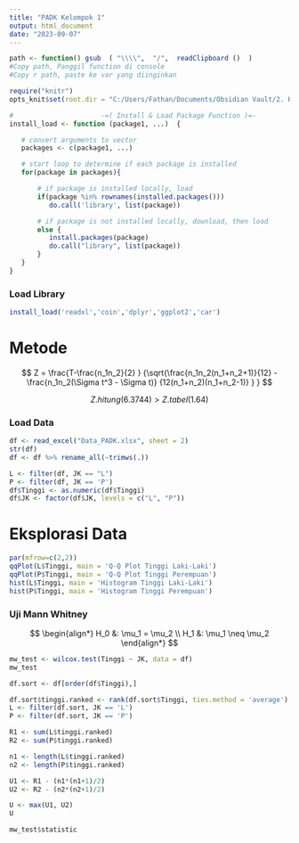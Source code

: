 ```yaml
---
title: "PADK Kelompok 1"
output: html_document
date: "2023-09-07"
---
```


```r
path <- function() gsub  ( "\\\\",  "/",  readClipboard ()  )
#Copy path, Panggil function di console
#Copy r path, paste ke var yang diinginkan
```

```r
require("knitr")
opts_knit$set(root.dir = "C:/Users/Fathan/Documents/Obsidian Vault/2. Kuliah/Smt 5/7. Pengantar Analisis Data Kategorik/Tukel")
```

```r
#                      -=( Install & Load Package Function )=-
install_load <- function (package1, ...)  {   

   # convert arguments to vector
   packages <- c(package1, ...)

   # start loop to determine if each package is installed
   for(package in packages){

       # if package is installed locally, load
       if(package %in% rownames(installed.packages()))
          do.call('library', list(package))

       # if package is not installed locally, download, then load
       else {
          install.packages(package)
          do.call("library", list(package))
       }
   } 
}
```

### Load Library

```r
install_load('readxl','coin','dplyr','ggplot2','car')
```

# Metode

$$
Z = \frac{T-\frac{n_1n_2}{2} }
{\sqrt{\frac{n_1n_2(n_1+n_2+1)}{12} -
\frac{n_1n_2(\Sigma t^3 - \Sigma t)}
{12(n_1+n_2)(n_1+n_2-1)}
}
}
$$

$$
Z.hitung(6.3744) > Z.tabel (1.64)
$$

### Load Data

```r
df <- read_excel("Data_PADK.xlsx", sheet = 2)
str(df)
df <- df %>% rename_all(~trimws(.))
```

```r
L <- filter(df, JK == "L")
P <- filter(df, JK == 'P')
df$Tinggi <- as.numeric(df$Tinggi)
df$JK <- factor(df$JK, levels = c("L", "P"))
```

# Eksplorasi Data

```r
par(mfrow=c(2,2))
qqPlot(L$Tinggi, main = 'Q-Q Plot Tinggi Laki-Laki')
qqPlot(P$Tinggi, main = 'Q-Q Plot Tinggi Perempuan')
hist(L$Tinggi, main = 'Histogram Tinggi Laki-Laki')
hist(P$Tinggi, main = 'Histogram Tinggi Perempuan')
```

### Uji Mann Whitney

$$
\begin{align*}
H_0 &: \mu_1 = \mu_2 \\
H_1 &: \mu_1 \neq \mu_2
\end{align*}
$$

```r
mw_test <- wilcox.test(Tinggi ~ JK, data = df)
mw_test
```

```r
df.sort <- df[order(df$Tinggi),]
```

```r
df.sort$tinggi.ranked <- rank(df.sort$Tinggi, ties.method = 'average')
L <- filter(df.sort, JK == 'L')
P <- filter(df.sort, JK == 'P')
```

```r
R1 <- sum(L$tinggi.ranked)
R2 <- sum(P$tinggi.ranked)

n1 <- length(L$tinggi.ranked)
n2 <- length(P$tinggi.ranked)

U1 <- R1 - (n1*(n1+1)/2)
U2 <- R2 - (n2*(n2+1)/2)
```

```r
U <- max(U1, U2)
U
```

```r
mw_test$statistic
```
